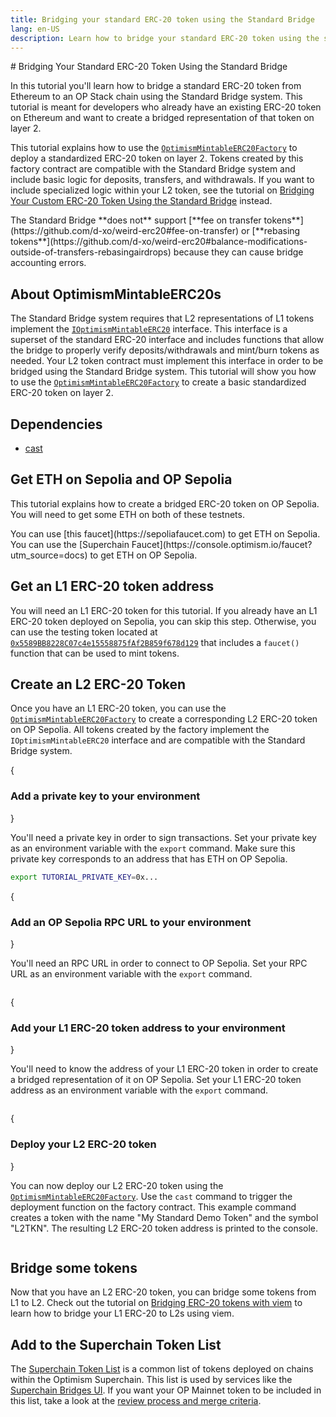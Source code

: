 ```yaml
---
title: Bridging your standard ERC-20 token using the Standard Bridge
lang: en-US
description: Learn how to bridge your standard ERC-20 token using the standard bridge.
---
```



<WipCallout />
# Bridging Your Standard ERC-20 Token Using the Standard Bridge

In this tutorial you'll learn how to bridge a standard ERC-20 token from Ethereum to an OP Stack chain using the Standard Bridge system.
This tutorial is meant for developers who already have an existing ERC-20 token on Ethereum and want to create a bridged representation of that token on layer 2.

This tutorial explains how to use the [`OptimismMintableERC20Factory`](https://github.com/ethereum-optimism/optimism/blob/develop/packages/contracts-bedrock/src/universal/OptimismMintableERC20Factory.sol) to deploy a standardized ERC-20 token on layer 2.
Tokens created by this factory contract are compatible with the Standard Bridge system and include basic logic for deposits, transfers, and withdrawals.
If you want to include specialized logic within your L2 token, see the tutorial on [Bridging Your Custom ERC-20 Token Using the Standard Bridge](./standard-bridge-custom-token) instead.

<Callout type="error">
The Standard Bridge **does not** support [**fee on transfer tokens**](https://github.com/d-xo/weird-erc20#fee-on-transfer) or [**rebasing tokens**](https://github.com/d-xo/weird-erc20#balance-modifications-outside-of-transfers-rebasingairdrops) because they can cause bridge accounting errors.
</Callout>

## About OptimismMintableERC20s

The Standard Bridge system requires that L2 representations of L1 tokens implement the [`IOptimismMintableERC20`](https://github.com/ethereum-optimism/optimism/blob/v1.1.4/packages/contracts-bedrock/src/universal/IOptimismMintableERC20.sol) interface.
This interface is a superset of the standard ERC-20 interface and includes functions that allow the bridge to properly verify deposits/withdrawals and mint/burn tokens as needed.
Your L2 token contract must implement this interface in order to be bridged using the Standard Bridge system.
This tutorial will show you how to use the [`OptimismMintableERC20Factory`](https://github.com/ethereum-optimism/optimism/blob/develop/packages/contracts-bedrock/src/universal/OptimismMintableERC20Factory.sol) to create a basic standardized ERC-20 token on layer 2.

## Dependencies

*   [cast](https://book.getfoundry.sh/getting-started/installation)

## Get ETH on Sepolia and OP Sepolia

This tutorial explains how to create a bridged ERC-20 token on OP Sepolia.
You will need to get some ETH on both of these testnets.

<Callout type="info">
You can use [this faucet](https://sepoliafaucet.com) to get ETH on Sepolia.
You can use the [Superchain Faucet](https://console.optimism.io/faucet?utm_source=docs) to get ETH on OP Sepolia.
</Callout>

## Get an L1 ERC-20 token address

You will need an L1 ERC-20 token for this tutorial.
If you already have an L1 ERC-20 token deployed on Sepolia, you can skip this step.
Otherwise, you can use the testing token located at [`0x5589BB8228C07c4e15558875fAf2B859f678d129`](https://sepolia.etherscan.io/address/0x5589BB8228C07c4e15558875fAf2B859f678d129) that includes a `faucet()` function that can be used to mint tokens.

## Create an L2 ERC-20 Token

Once you have an L1 ERC-20 token, you can use the [`OptimismMintableERC20Factory`](https://github.com/ethereum-optimism/optimism/blob/develop/packages/contracts-bedrock/src/universal/OptimismMintableERC20Factory.sol) to create a corresponding L2 ERC-20 token on OP Sepolia.
All tokens created by the factory implement the `IOptimismMintableERC20` interface and are compatible with the Standard Bridge system.

<Steps>

{<h3>Add a private key to your environment</h3>}

You'll need a private key in order to sign transactions.
Set your private key as an environment variable with the `export` command.
Make sure this private key corresponds to an address that has ETH on OP Sepolia.

```bash
export TUTORIAL_PRIVATE_KEY=0x...
```

{<h3>Add an OP Sepolia RPC URL to your environment</h3>}

You'll need an RPC URL in order to connect to OP Sepolia.
Set your RPC URL as an environment variable with the `export` command.

```bash file=<rootDir>/public/tutorials/standard-bridge-standard-token.sh#L1 hash=a1c505198f7753f7d2114f4a018d7889
```

{<h3>Add your L1 ERC-20 token address to your environment</h3>}

You'll need to know the address of your L1 ERC-20 token in order to create a bridged representation of it on OP Sepolia.
Set your L1 ERC-20 token address as an environment variable with the `export` command.

```bash file=<rootDir>/public/tutorials/standard-bridge-standard-token.sh#L3-L4 hash=c505f3eb6ddd80d8fbdddf4d7b17852a
```

{<h3>Deploy your L2 ERC-20 token</h3>}

You can now deploy our L2 ERC-20 token using the [`OptimismMintableERC20Factory`](https://github.com/ethereum-optimism/optimism/blob/develop/packages/contracts-bedrock/src/universal/OptimismMintableERC20Factory.sol).
Use the `cast` command to trigger the deployment function on the factory contract.
This example command creates a token with the name "My Standard Demo Token" and the symbol "L2TKN".
The resulting L2 ERC-20 token address is printed to the console.

```bash file=<rootDir>/public/tutorials/standard-bridge-standard-token.sh#L6 hash=1ecfdc6106e0c5179b182d66b5171c2c
```

</Steps>

## Bridge some tokens

Now that you have an L2 ERC-20 token, you can bridge some tokens from L1 to L2.
Check out the tutorial on [Bridging ERC-20 tokens with viem](./cross-dom-bridge-erc20) to learn how to bridge your L1 ERC-20 to L2s using viem.

## Add to the Superchain Token List

The [Superchain Token List](https://github.com/ethereum-optimism/ethereum-optimism.github.io#readme) is a common list of tokens deployed on chains within the Optimism Superchain.
This list is used by services like the [Superchain Bridges UI](https://app.optimism.io/bridge).
If you want your OP Mainnet token to be included in this list, take a look at the [review process and merge criteria](https://github.com/ethereum-optimism/ethereum-optimism.github.io#review-process-and-merge-criteria).
